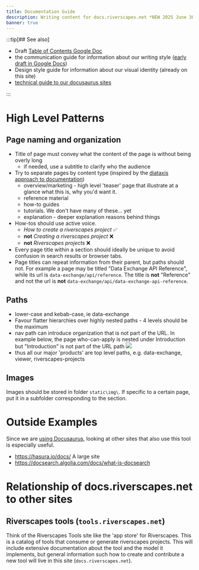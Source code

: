 ```yaml
---
title: Documentation Guide
description: Writing content for docs.riverscapes.net *NEW 2025 June 30*
banner: true
---
```


:::tip[## See also]

* Draft [Table of Contents Google Doc](https://docs.google.com/spreadsheets/d/1z2zneBdZIrL2vqD4iJ_hSQAqQuD0YbwzHP250B2_AVw/edit?usp=sharing)
* the communication guide for information about our writing style ([early draft in Google Docs](https://docs.google.com/document/d/16Xp0VH2yHCJ0UdAcAnX1SE1KsCM9y6mUbl4HtCL_cqI/edit?usp=sharing))
* Design style guide for information about our visual identity (already on this site)
* [technical guide to our docusaurus sites](using-docusaurus)

:::

# High Level Patterns

## Page naming and organization
* Title of page must convey what the content of the page is without being overly long
	* if needed, use a subtitle  to clarify who the audience 
* Try to separate pages by content type (inspired by the [diataxis approach to documentation](https://diataxis.fr/)) 
	* overview/marketing - high level 'teaser' page that illustrate at a glance what this is,  why you'd want it. 
	* reference material
	* how-to guides 
	* tutorials. We don't have many of these... yet
	* explanation - deeper explanation reasons behind things
* How-tos should use active voice. 
	* _How to create a riverscapes project_ ✅ 
	* **not** _Creating a riverscapes project_ ❌
	* **not** _Riverscapes projects_ ❌
* Every page title within a section should ideally be unique to avoid confusion in search results or browser tabs.
* Page titles can repeat information from their parent, but paths should not. For example a page may be titled "Data Exchange API Reference", while its url is `data-exchange/api/reference`. The title is **not** "Reference" and not the url is **not** `data-exchange/api/data-exchange-api-reference`. 

## Paths

* lower-case and kebab-case, ie data-exchange
* Favour flatter hierarchies over highly nested paths - 4 levels should be the maximum 
* nav path can introduce organization that is not part of the URL. In example below, the page who-can-apply is nested under Introduction but "Introduction" is not part of the URL path
![](/img/get-involved/docusaurus-example-algolia-screenshot.png)
* thus all our major 'products' are top level paths, e.g. data-exchange, viewer, riverscapes-projects

## Images

Images should be stored in folder `static\img\`. If specific to a certain page, put it in a subfolder corresponding to the section.

# Outside Examples

Since we are [using Docusaurus](./using-docusaurus), looking at other sites that also use this tool is especially useful. 
* https://hasura.io/docs/ A large site
* https://docsearch.algolia.com/docs/what-is-docsearch 

# Relationship of docs.riverscapes.net to other sites

## Riverscapes tools (`tools.riverscapes.net`)

Think of the Riverscapes Tools site like the 'app store' for Riverscapes. This is a catalog of tools that consume or generate riverscapes projects. This will include extensive documentation about the tool and the model it implements, but general information such how to create and contribute a new tool will live in this site (`docs.riverscapes.net`).




